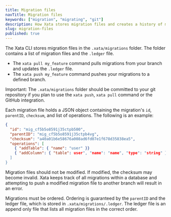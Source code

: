 ```yaml
---
title: Migration files
navTitle: Migration files
keywords: ["migration", "migrating", "git"]
description: How Xata stores migration files and creates a history of migrations
slug: migration-files
published: true
---
```


The Xata CLI stores migration files in the `.xata/migrations` folder. The folder contains a list of migration files and the `.ledger` file.

- The `xata pull my_feature` command pulls migrations from your branch and updates the `.ledger` file.
- The `xata push my_feature` command pushes your migrations to a defined branch.

Important: The `.xata/migrations` folder should be committed to your git repository if you plan to use the `xata push`, `xata pull` command or the GitHub integration.

Each migration file holds a JSON object containing the migration's `id`, `parentID`, `checksum`, and list of operations. The following is an example:

```json
{
  "id": "mig_cf5b5o8591j35ctpb500",
  "parentID": "mig_cf5b5o8591j35ctpb4vg",
  "checksum": "a40a01b6e58676a008ad6fd07e1f678d35838ea5",
  "operations": [
    { "addTable": { "name": "user" }}
    { "addColumn": { "table": user", "name": "name", "type": "string" }
  ]
}
```

Migration files should not be modified. If modified, the checksum may become invalid.
Xata keeps track of all migrations within a database and attempting to push a modified migration file to another branch will result in an error.

Migrations must be ordered. Ordering is guaranteed by the `parentID` and the ledger file, which is stored in `.xata/migrations/.ledger`. The ledger file is an append only file that lists all migration files in the correct order.
